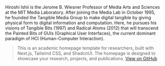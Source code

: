 Hiroshi Ishii is the Jerome B. Wiesner Professor of Media Arts and Sciences at the MIT Media Laboratory. After joining the Media Lab in October 1995, he founded the Tangible Media Group to make digital tangible by giving physical form to digital information and computation. Here, he pursues his visions of Tangible Bits (1997) and Radical Atoms (2012) that will transcend the Painted Bits of GUIs (Graphical User Interfaces), the current dominant paradigm of HCI (Human-Computer Interaction).

> This is an academic homepage template for researchers, built with Next.js, Tailwind CSS, and ShadcnUI. The homepage is designed to showcase your research, projects, and publications. [View on GitHub]("https://github.com/anxndsgn/academic-homepage-template")
